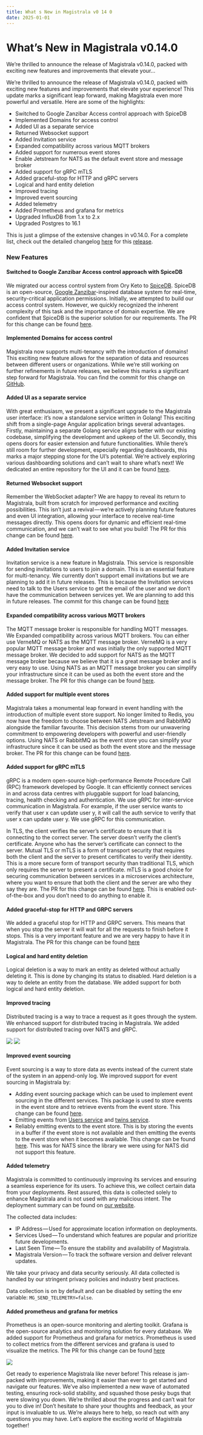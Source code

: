 ```yaml
---
title: What s New in Magistrala v0 14 0
date: 2025-01-01
---
```



# What’s New in Magistrala v0.14.0

We’re thrilled to announce the release of Magistrala v0.14.0, packed with exciting new features and improvements that elevate your…

We’re thrilled to announce the release of Magistrala v0.14.0, packed with exciting new features and improvements that elevate your experience! This update marks a significant leap forward, making Magistrala even more powerful and versatile. Here are some of the highlights:

*   Switched to Google Zanzibar Access control approach with SpiceDB
*   Implemented Domains for access control
*   Added UI as a separate service
*   Returned Websocket support
*   Added Invitation service
*   Expanded compatibility across various MQTT brokers
*   Added support for numerous event stores
*   Enable Jetstream for NATS as the default event store and message broker
*   Added support for gRPC mTLS
*   Added graceful-stop for HTTP and gRPC servers
*   Logical and hard entity deletion
*   Improved tracing
*   Improved event sourcing
*   Added telemetry
*   Added Prometheus and grafana for metrics
*   Upgraded InfluxDB from 1.x to 2.x
*   Upgraded Postgres to 16.1

This is just a glimpse of the extensive changes in v0.14.0. For a complete list, check out the detailed changelog [here](https://github.com/absmach/magistrala/compare/0.13.0...v0.14.0) for this [release](https://github.com/absmach/magistrala/releases/tag/v0.14.0).

### New Features

#### Switched to Google Zanzibar Access control approach with SpiceDB

We migrated our access control system from Ory Keto to [SpiceDB](https://github.com/authzed/spicedb). SpiceDB is an open-source, [Google Zanzibar](https://authzed.com/blog/what-is-zanzibar/)\-inspired database system for real-time, security-critical application permissions. Initially, we attempted to build our access control system. However, we quickly recognized the inherent complexity of this task and the importance of domain expertise. We are confident that SpiceDB is the superior solution for our requirements. The PR for this change can be found [here](https://github.com/absmach/magistrala/pull/1919).

#### Implemented Domains for access control

Magistrala now supports multi-tenancy with the introduction of domains! This exciting new feature allows for the separation of data and resources between different users or organizations. While we’re still working on further refinements in future releases, we believe this marks a significant step forward for Magistrala. You can find the commit for this change on [GitHub](https://github.com/absmach/magistrala/commit/c294e84d2446f8b99d22e24211da171462ecdd41).

#### Added UI as a separate service

With great enthusiasm, we present a significant upgrade to the Magistrala user interface: it’s now a standalone service written in Golang! This exciting shift from a single-page Angular application brings several advantages. Firstly, maintaining a separate Golang service aligns better with our existing codebase, simplifying the development and upkeep of the UI. Secondly, this opens doors for easier extension and future functionalities. While there’s still room for further development, especially regarding dashboards, this marks a major stepping stone for the UI’s potential. We’re actively exploring various dashboarding solutions and can’t wait to share what’s next! We dedicated an entire repository for the UI and it can be found [here](https://github.com/absmach/magistrala-ui).

#### Returned Websocket support

Remember the WebSocket adapter? We are happy to reveal its return to Magistrala, built from scratch for improved performance and exciting possibilities. This isn’t just a revival — we’re actively planning future features and even UI integration, allowing your interface to receive real-time messages directly. This opens doors for dynamic and efficient real-time communication, and we can’t wait to see what you build! The PR for this change can be found [here](https://github.com/absmach/magistrala/pull/1625).

#### Added Invitation service

Invitation service is a new feature in Magistrala. This service is responsible for sending invitations to users to join a domain. This is an essential feature for multi-tenancy. We currently don’t support email invitations but we are planning to add it in future releases. This is because the Invitation services need to talk to the Users service to get the email of the user and we don’t have the communication between services yet. We are planning to add this in future releases. The commit for this change can be found [here](https://github.com/absmach/magistrala/commit/a07aabe78328d99c176f6bf6034339ce5256f13f)

#### Expanded compatibility across various MQTT brokers

The MQTT message broker is responsible for handling MQTT messages. We Expanded compatibility across various MQTT brokers. You can either use VerneMQ or NATS as the MQTT message broker. VerneMQ is a very popular MQTT message broker and was initially the only supported MQTT message broker. We decided to add support for NATS as the MQTT message broker because we believe that it is a great message broker and is very easy to use. Using NATS as an MQTT message broker you can simplify your infrastructure since it can be used as both the event store and the message broker. The PR for this change can be found [here](https://github.com/absmach/magistrala/pull/1904).

#### Added support for multiple event stores

Magistrala takes a monumental leap forward in event handling with the introduction of multiple event store support. No longer limited to Redis, you now have the freedom to choose between NATS Jetstream and RabbitMQ alongside the familiar favourite. This decision stems from our unwavering commitment to empowering developers with powerful and user-friendly options. Using NATS or RabbitMQ as the event store you can simplify your infrastructure since it can be used as both the event store and the message broker. The PR for this change can be found [here](https://github.com/absmach/magistrala/pull/1907).

#### Added support for gRPC mTLS

gRPC is a modern open-source high-performance Remote Procedure Call (RPC) framework developed by Google. It can efficiently connect services in and across data centres with pluggable support for load balancing, tracing, health checking and authentication. We use gRPC for inter-service communication in Magistrala. For example, if the user service wants to verify that user x can update user y, it will call the auth service to verify that user x can update user y. We use gRPC for this communication.

In TLS, the client verifies the server’s certificate to ensure that it is connecting to the correct server. The server doesn’t verify the client’s certificate. Anyone who has the server’s certificate can connect to the server. Mutual TLS or mTLS is a form of transport security that requires both the client and the server to present certificates to verify their identity. This is a more secure form of transport security than traditional TLS, which only requires the server to present a certificate. mTLS is a good choice for securing communication between services in a microservices architecture, where you want to ensure that both the client and the server are who they say they are. The PR for this change can be found [here](https://github.com/absmach/magistrala/pull/1848). This is enabled out-of-the-box and you don’t need to do anything to enable it.

#### Added graceful-stop for HTTP and GRPC servers

We added a graceful stop for HTTP and GRPC servers. This means that when you stop the server it will wait for all the requests to finish before it stops. This is a very important feature and we are very happy to have it in Magistrala. The PR for this change can be found [here](https://github.com/absmach/magistrala/pull/1548)

#### Logical and hard entity deletion

Logical deletion is a way to mark an entity as deleted without actually deleting it. This is done by changing its status to disabled. Hard deletion is a way to delete an entity from the database. We added support for both logical and hard entity deletion.

#### Improved tracing

Distributed tracing is a way to trace a request as it goes through the system. We enhanced support for distributed tracing in Magistrala. We added support for distributed tracing over NATS and gRPC.

![](/blogs/medium/0__M7p199LaboN5ix9Q.png)
![](/blogs/medium/0__coWPCBF__HWzPXaRF.png)

#### Improved event sourcing

Event sourcing is a way to store data as events instead of the current state of the system in an append-only log. We improved support for event sourcing in Magistrala by:

*   Adding event sourcing package which can be used to implement event sourcing in the different services. This package is used to store events in the event store and to retrieve events from the event store. This change can be found [here](https://github.com/absmach/magistrala/pull/1897).
*   Emitting events from [Users service](https://github.com/absmach/magistrala/pull/1835) and [twins service](https://github.com/absmach/magistrala/pull/1852).
*   Reliably emitting events to the event store. This is by storing the events in a buffer if the event store is not available and then emitting the events to the event store when it becomes available. This change can be found [here](https://github.com/absmach/magistrala/pull/1836). This was for NATS since the library we were using for NATS did not support this feature.

#### Added telemetry

Magistrala is committed to continuously improving its services and ensuring a seamless experience for its users. To achieve this, we collect certain data from your deployments. Rest assured, this data is collected solely to enhance Magistrala and is not used with any malicious intent. The deployment summary can be found on [our website](https://deployments.magistrala.abstractmachines.fr/).

The collected data includes:

*   IP Address — Used for approximate location information on deployments.
*   Services Used — To understand which features are popular and prioritize future developments.
*   Last Seen Time — To ensure the stability and availability of Magistrala.
*   Magistrala Version — To track the software version and deliver relevant updates.

We take your privacy and data security seriously. All data collected is handled by our stringent privacy policies and industry best practices.

Data collection is on by default and can be disabled by setting the env variable: `MG_SEND_TELEMETRY=false`.

#### Added prometheus and grafana for metrics

Prometheus is an open-source monitoring and alerting toolkit. Grafana is the open-source analytics and monitoring solution for every database. We added support for Prometheus and grafana for metrics. Prometheus is used to collect metrics from the different services and grafana is used to visualize the metrics. The PR for this change can be found [here](https://github.com/absmach/magistrala/pull/1753)

![](/blogs/medium/0__TUc1DQncOiQ3e__Ae.png)

Get ready to experience Magistrala like never before! This release is jam-packed with improvements, making it easier than ever to get started and navigate our features. We’ve also implemented a new wave of automated testing, ensuring rock-solid stability, and squashed those pesky bugs that were slowing you down. We’re thrilled about the progress and can’t wait for you to dive in! Don’t hesitate to share your thoughts and feedback, as your input is invaluable to us. We’re always here to help, so reach out with any questions you may have. Let’s explore the exciting world of Magistrala together!
